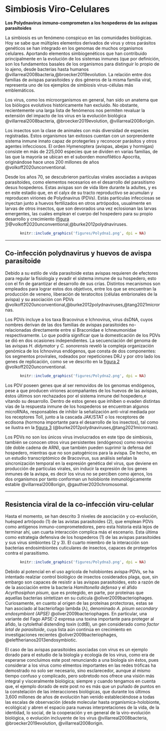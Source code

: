 # Simbiosis Viro-Celulares {#virosimbiosis}
 
**Los Polydnavirus inmuno-comprometen a los hospederos de las avispas parasitoides**

La simbiosis es un fenómeno conspicuo en las comunidades biológicas. Hoy se sabe que múltiples elementos derivados de virus y otros parásitos genéticos se han integrado en los genomas de muchos organismos celulares. Aportando elementos simbiogenéticos que han contribuido principalmente en la evolución de los sistemas inmunes (que por definición, son los fundamentos basales de los organismos para distinguir lo propio de lo ajeno, desde bacterias hasta humanos @villarreal2008bacteria,@broecker2019evolution. La relación entre dos familias de avispas parasitoides y dos géneros de la misma familia viral, representa uno de los ejemplos de simbiosis virus-células más emblemáticos. 

Los virus, como los microorganismos en general, han sido un anatema que los biólogos evolutivos históricamente han excluido. No obstante, recientemente una larga lista de fenómenos nos permiten revaluar la extensión del impacto de los virus en la evolución biológica @villarreal2008bacteria, @broecker2019evolution, @villarreal2008origin. 

Los insectos son la clase de animales con más diversidad de especies registradas. Estos organismos tan exitosos cuentan con un sorprendente sistema inmune innato capaz de protegerles y reconocer parásitos y otros agentes infecciosos. El orden Hymenoptera (avispas, abejas y hormigas) consiste en más de 225,000 especies que se dividen en varias familias, de las que la mayoría se ubican en el suborden monofilético Apocrita, originándose hace unos 200 millones de años @volkoff2020unconventional.

Desde los años 70, se descubrieron partículas virales asociadas a avispas parasitoides, como elementos necesarios en el desarrollo del parasitismo desus hospederos. Estas avispas son de vida libre durante la adultes, y es en este estadio que, en el calyx de su tracto reproductivo se acumulan y reproducen viriones de Polydnavirus (PDVs). Estás partículas infecciosas se inyectan junto a huevos fertilizados en otros artrópodos, usualmente en larvas de otros insectos, que son devorados una vez eclosionan las larvas emergentes, las cuales emplean el cuerpo del hospedero para su propio desarrollo y crecimiento ([figura 1](#PolydnaCycle))@volkoff2020unconventional,@burke2012polydnaviruses.

<center>
```r
knitr::include_graphics('figures/Polydna1.png', dpi = NA)
```
</center>
--------------------

## Co-infección polydnavirus y huevos de avispa parasitoide {#plydnaeggs}

Debido a su estilo de vida parasitoide estas avispas requieren de efectores para regular la fisiología y evadir el sistema inmune de su hospedero, esto con el fin de garantizar el desarrollo de sus crías. Distintos mecanismos son empleados para lograr estos dos objetivos, entre los que se encuentran la producción de veneno, liberación de teratocitos (células embrionales de la avispa) y su asociación con PDVs @volkoff2020unconventional,@burke2012polydnaviruses,@tang2021micrornas.

Los PDVs incluye a los taxa Bracovirus e Ichnovirus, virus dsDNA, cuyos nombres derivan de las dos familias de avispas parasitoides no-relacionadas directamente entre sí Braconidae e Ichneumonidae respectivamente. Lo que podría significar que la domesticación de los PDVs se dió en dos ocasiones independientes. La secuenciación del genoma de las avispas *H. didymator* y *C. sonorensis* reveló la compleja organización genómica de los Ichnovirus endógenos, que consta de dos componentes: los segmentos provirales, rodeados por repeticiones DRJ y por otro lado los genes de replicación, como se ve descrito en la [figura 2](#ichnovirus) @volkoff2020unconventional. 

<center>
```r
knitr::include_graphics('figures/Polydna2.png', dpi = NA)
```
</center>

Los PDV poseen genes que al ser removidos de los genomas endógenos, pese a que producen viriones acompañantes de los huevos de las avispas, éstos últimos son rechazados por el sistema inmune del hospedero,e vitando su desarrollo. Dentro de estos genes que inhiben o evaden distintas vías de la respuesta inmune de los hospederos se encuentran algunos microRNAs, responsables de inhibir la señalización anti-viral mediada por los receptores Toll, junto a la cascada JAK/STAT o los receptores de ecdisona (hormona importante para el desarrollo de los insectos), tal como se ilustra en la [figura 3](#smbvmirnas)  (@burke2012polydnaviruses,@tang2021micrornas).

Los PDVs no son los únicos virus involucrados en este tipo de simbiosis, también se conocen otros virus persistentes (endógenos) como reovirus (de doble cadena de ARN), que también pueden suprimir la defensa del hospedero, mientras que no son patogénicos para la avispa. De hecho, en un estudio transcriptómico de Bracovirus, sus análisis señalan la sincronización temporal en la expresión genética del virus, que deviene en producción de partículas virales, sin inducir la expresión de los genes inmunes de la avispa, es decir los virus no se perciben como ajenos, los dos organismos por tanto conforman un holobionte inmunológicamente estable @villarreal2008origin, @gauthier2020chromosomal.

--------------------
## Resistencia viral de la co-infección viru-celular {#resisvir}

Hasta el momento, se han descrito 3 niveles de asociación y co-evolución, huésped artrópodo (1) de las avistas parasitoides (2), que emplean PDVs como antígenos inmuno-comprometedores, pero esta historia está lejos de terminar ahí, uan cuarta interacción complica más el escenario. Esta última como estrategia defensiva de los hospederos (1) de las avispas parasitoides y sus virus simbiontes (2 y 3). El cuarto miembro de la interacción son bacterias endosimbiontes cuticulares de insectos, capaces de protegerlos contra el parasitismo. 

<center>
```r
knitr::include_graphics('figures/Polydna3.png', dpi = NA)
```
</center>

Debido al potencial en el uso agricola de holobiontes avispa-PDVs, se ha intentado realziar control biológico de insectos cosiderados plaga, que, sin embargo son capaces de resistir a las avispas parasitoides, esto a razón de de la asociación entre la bacteria *Hamiltonella defensa* y el áfido *Acyrthosiphon pisum*, que es protegido, en parte, por proteínas que aquellas bacterias sintetizan en su cutícula @oliver2009bacteriophages. Curiosamente, en cuanto al origen de las proteínas protectoras, estas se han asociado al bacteriofago lambda (λ), denominado *A. pisum secondary endosymbiont (APSE)* @oliver2009bacteriophages. En particular, una variante del Fago APSE-2 expresa una toxina importante para proteger al áfido, la  cytolethal distending toxin (cdtB), un gen considerado como *factor letal de parasitoide*, cuya lista aún continúa en crecimiento en investigaciones recientes @oliver2009bacteriophages, @eleftherianos2013endosymbiotic.

El caso de las avispas parasitoides asociadas con virus es un ejemplo dorado para el estudio de la biología y ecología de los virus, como era de esperarse concluimos este post renunciando a una biología sin éstos, pues considerar a los virus como elmentos importantes en las redes tróficas ha demostrado no solo ser necesario, sino esclarecedor, aunque al mismo tiempo  confuso y complicado, pero sobretodo nos ofrece una visión más integral y visceralmente biológica; siempre y cuando tengamos en cuenta que, el ejemplo dorado de este post no es más que un puñado de puntos en la constelación de las interacciones biológicas, que durante los últimos 3,600 millones de años de evolución han venido estableciéndose a todas las escalas de observación (desde molecular hasta organísmica-holobionte, ecológica) y abren el espacio para nuevas interpretaciones de la vida, de la identidad, lo social,  de la cooperación y en general de la viro-evolución biológica, o evolución incluyente de los virus @villarreal2008bacteria, @broecker2019evolution, @villarreal2008origin.